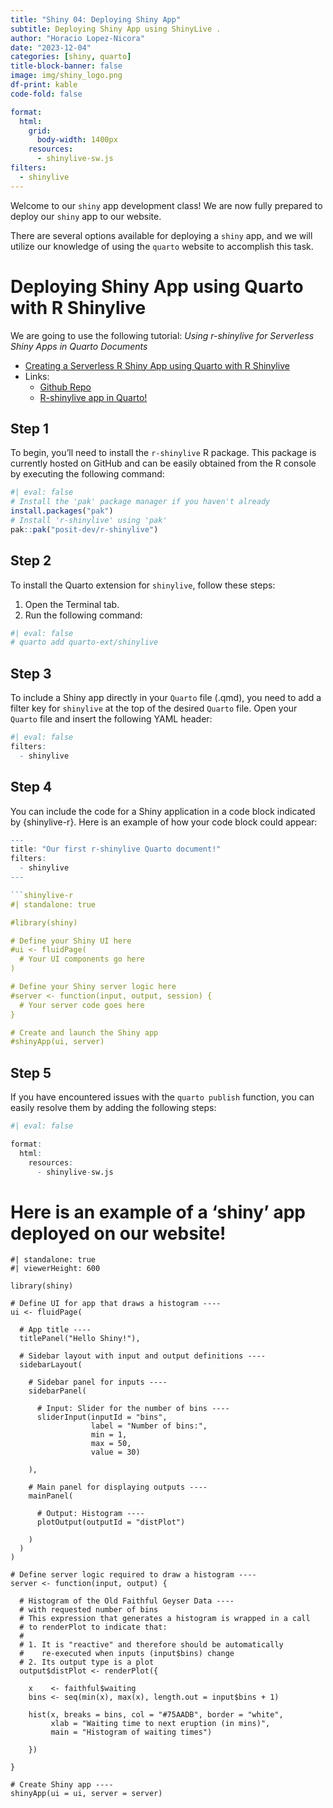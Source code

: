 ```yaml
---
title: "Shiny 04: Deploying Shiny App"
subtitle: Deploying Shiny App using ShinyLive .
author: "Horacio Lopez-Nicora"
date: "2023-12-04"
categories: [shiny, quarto]
title-block-banner: false
image: img/shiny_logo.png
df-print: kable
code-fold: false

format: 
  html: 
    grid: 
      body-width: 1400px
    resources: 
      - shinylive-sw.js
filters: 
  - shinylive
---
```


Welcome to our `shiny` app development class! We are now fully prepared to deploy our `shiny` app to our website.

There are several options available for deploying a `shiny` app, and we will utilize our knowledge of using the `quarto` website to accomplish this task.

# Deploying Shiny App using Quarto with R Shinylive

We are going to use the following tutorial: *Using r-shinylive for Serverless Shiny Apps in Quarto Documents*

-   [Creating a Serverless R Shiny App using Quarto with R Shinylive](https://www.youtube.com/watch?v=6y2FnAugP8E)
-   Links:
    -   [Github Repo](https://github.com/coatless-quarto/r-shinylive-demo)
    -   [R-shinylive app in Quarto!](https://quarto.thecoatlessprofessor.com/r-shinylive-demo/)

## Step 1

To begin, you'll need to install the `r-shinylive` R package. This package is currently hosted on GitHub and can be easily obtained from the R console by executing the following command:

```r
#| eval: false
# Install the 'pak' package manager if you haven't already
install.packages("pak")
# Install 'r-shinylive' using 'pak'
pak::pak("posit-dev/r-shinylive")
```

## Step 2

To install the Quarto extension for `shinylive`, follow these steps:

1. Open the Terminal tab.
2. Run the following command:

```r
#| eval: false
# quarto add quarto-ext/shinylive
```

## Step 3

To include a Shiny app directly in your `Quarto` file (.qmd), you need to add a filter key for `shinylive` at the top of the desired `Quarto` file. Open your `Quarto` file and insert the following YAML header:

```r
#| eval: false
filters:
  - shinylive
```

## Step 4

You can include the code for a Shiny application in a code block indicated by {shinylive-r}. Here is an example of how your code block could appear:

```r

---
title: "Our first r-shinylive Quarto document!"
filters:
  - shinylive
---

```shinylive-r
#| standalone: true

#library(shiny)

# Define your Shiny UI here
#ui <- fluidPage(
  # Your UI components go here
)

# Define your Shiny server logic here
#server <- function(input, output, session) {
  # Your server code goes here
}

# Create and launch the Shiny app
#shinyApp(ui, server)

```

## Step 5

If you have encountered issues with the `quarto publish` function, you can easily resolve them by adding the following steps:

```r
#| eval: false

format:
  html:
    resources: 
      - shinylive-sw.js
```

# Here is an example of a 'shiny' app deployed on our website!

```shinylive-r
#| standalone: true
#| viewerHeight: 600

library(shiny)

# Define UI for app that draws a histogram ----
ui <- fluidPage(

  # App title ----
  titlePanel("Hello Shiny!"),

  # Sidebar layout with input and output definitions ----
  sidebarLayout(

    # Sidebar panel for inputs ----
    sidebarPanel(

      # Input: Slider for the number of bins ----
      sliderInput(inputId = "bins",
                  label = "Number of bins:",
                  min = 1,
                  max = 50,
                  value = 30)

    ),

    # Main panel for displaying outputs ----
    mainPanel(

      # Output: Histogram ----
      plotOutput(outputId = "distPlot")

    )
  )
)

# Define server logic required to draw a histogram ----
server <- function(input, output) {

  # Histogram of the Old Faithful Geyser Data ----
  # with requested number of bins
  # This expression that generates a histogram is wrapped in a call
  # to renderPlot to indicate that:
  #
  # 1. It is "reactive" and therefore should be automatically
  #    re-executed when inputs (input$bins) change
  # 2. Its output type is a plot
  output$distPlot <- renderPlot({

    x    <- faithful$waiting
    bins <- seq(min(x), max(x), length.out = input$bins + 1)

    hist(x, breaks = bins, col = "#75AADB", border = "white",
         xlab = "Waiting time to next eruption (in mins)",
         main = "Histogram of waiting times")

    })

}

# Create Shiny app ----
shinyApp(ui = ui, server = server)

```

